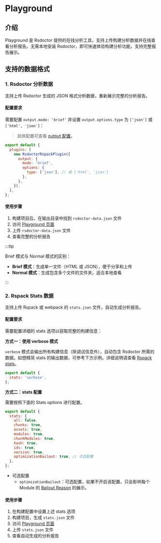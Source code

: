 # Playground

## 介绍

Playground 是 Rsdoctor 提供的在线分析工具，支持上传构建分析数据并在线查看分析报告。无需本地安装 Rsdoctor，即可快速体验构建分析功能，支持完整报告展示。

## 支持的数据格式

### 1. Rsdoctor 分析数据

支持上传 Rsdoctor 生成的 JSON 格式分析数据，重新展示完整的分析报告。

#### 配置要求

需要配置 `output.mode: 'brief'` 并设置 `output.options.type` 为 `['json']` 或 `['html', 'json']`：

> 具体配置可查看 [output 配置](/config/options/output)。

```js title="rspack.config.mjs 或 webpack.config.mjs"
export default {
  plugins: [
    new RsdoctorRspackPlugin({
      output: {
        mode: 'brief',
        options: {
          type: ['json'], // 或 ['html', 'json']
        },
      },
    }),
  ],
};
```

#### 使用步骤

1. 构建项目后，在输出目录中找到 `rsdoctor-data.json` 文件
2. 访问 [Playground 页面](https://rsdoctor.rs/preview/#/resources/uploader)
3. 上传 `rsdoctor-data.json` 文件
4. 查看完整的分析报告

:::tip

Brief 模式与 Normal 模式的区别：

- **Brief 模式**：生成单一文件（HTML 或 JSON），便于分享和上传
- **Normal 模式**：生成包含多个文件的文件夹，适合本地查看

:::

### 2. Rspack Stats 数据

支持上传 Rspack 或 webpack 的 `stats.json` 文件，自动生成分析报告。

#### 配置要求

需要配置详细的 stats 选项以获取完整的构建信息：

**方式一：使用 verbose 模式**

`verbose` 模式会输出所有构建信息（除调试信息外），自动包含 Rsdoctor 所需的数据。如想精简 stats 的输出数据，可参考下方示例。详细说明请查看 [Rspack stats](https://rspack.dev/config/stats)。

```js title="rspack.config.mjs 或 webpack.config.mjs"
export default {
  stats: 'verbose',
};
```

**方式二：stats 配置**

需要按照下面的 Stats options 进行配置。

```js title="rspack.config.mjs 或 webpack.config.mjs"
export default {
  stats: {
    all: false,
    chunks: true,
    assets: true,
    modules: true,
    chunkModules: true,
    hash: true,
    ids: true,
    version: true,
    optimizationBailout: true, // 可选配置
  },
};
```

- 可选配置
  - `optimizationBailout`：可选配置，如果不开启该配置，只会影响每个 Module 的 [Bailout Reason](/guide/usage/module-analysis#bailout-reason) 的展示。

#### 使用步骤

1. 在构建配置中设置上述 stats 选项
2. 构建项目，生成 `stats.json` 文件
3. 访问 [Playground 页面](https://rsdoctor.rs/preview/#/resources/uploader)
4. 上传 `stats.json` 文件
5. 查看自动生成的分析报告
